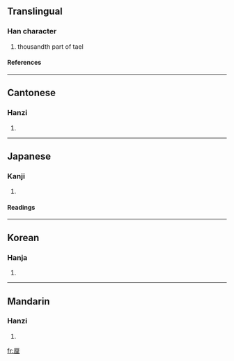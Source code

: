 {{see|釐}}

==Translingual==
===Han character===
{{Han char|rn=27|rad=厂|as=07|sn=9|four=7121<sub>4</sub>|canj=一田土 (MWG)}}
# thousandth part of tael
====References====
{{Han ref|kx=0161.230|dkj=02946|dj=0368.040|hdz=10072.030|uh=5398|ud=21400|bh=CDF9|bd=52729}}
----
==Cantonese==
===Hanzi===
{{yue-hanzi|jyut=|y=lei4}}
# {{defn|Cantonese}}
----
==Japanese==
===Kanji===
{{ja-kanji|grade=c|rs=厂07}}
# {{defn|Japanese}} 
====Readings====
{{ja-readings|on=[[りん]] (rin), [[てん]] (ten)|kun=[[みせ]] (mise)}}
----
==Korean==
===Hanja===
{{ko-hanja|hangeul=[[리]], [[전]]|rv=ri, jeon|mr=ri, chŏn}}
# {{defn|Korean}}
----
==Mandarin==
===Hanzi===
{{cmn-hanzi|tra=釐|pin=[[lí]] (li2)|wg=li<sup>2</sup>}}
# {{defn|Mandarin}}

[[fr:厘]]